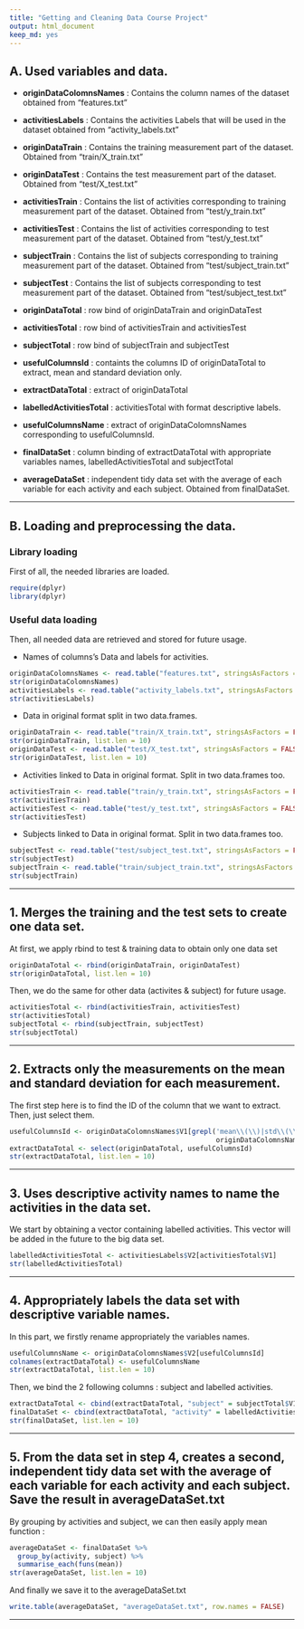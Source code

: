 ```yaml
---
title: "Getting and Cleaning Data Course Project"
output: html_document
keep_md: yes
---
```


## A. Used variables and data.

* **originDataColomnsNames** : Contains the column names of the dataset obtained from "features.txt"

* **activitiesLabels** : Contains the activities Labels that will be used in the dataset obtained from "activity_labels.txt"

* **originDataTrain** : Contains the training measurement part of the dataset. Obtained from "train/X_train.txt"

* **originDataTest** : Contains the test measurement part of the dataset.  Obtained from "test/X_test.txt"

* **activitiesTrain** : Contains the list of activities corresponding to training measurement part of the dataset.  Obtained from "test/y_train.txt"
 
* **activitiesTest** : Contains the list of activities corresponding to test measurement part of the dataset.  Obtained from "test/y_test.txt"

* **subjectTrain** : Contains the list of subjects corresponding to training measurement part of the dataset.  Obtained from "test/subject_train.txt"

* **subjectTest** : Contains the list of subjects corresponding to test measurement part of the dataset.  Obtained from "test/subject_test.txt"  


* **originDataTotal** : row bind of originDataTrain and originDataTest

* **activitiesTotal** : row bind of activitiesTrain and activitiesTest

* **subjectTotal** : row bind of subjectTrain and subjectTest  


* **usefulColumnsId** : containts the columns ID of originDataTotal to extract, mean and standard deviation only.

* **extractDataTotal** : extract of originDataTotal  


* **labelledActivitiesTotal** : activitiesTotal with format descriptive labels.  


* **usefulColumnsName** : extract of originDataColomnsNames corresponding to usefulColumnsId.

* **finalDataSet** : column binding of extractDataTotal with appropriate variables names, labelledActivitiesTotal and  subjectTotal  


* **averageDataSet** : independent tidy data set with the average of each variable for each activity and each subject. Obtained from finalDataSet.  

******


## B. Loading and preprocessing the data.

### Library loading
First of all, the needed libraries are loaded.

```r
require(dplyr)
library(dplyr)
```

### Useful data loading
Then, all needed data are retrieved and stored for future usage.

* Names of columns's Data and labels for activities.
```r
originDataColomnsNames <- read.table("features.txt", stringsAsFactors = FALSE)
str(originDataColomnsNames)
activitiesLabels <- read.table("activity_labels.txt", stringsAsFactors = FALSE)
str(activitiesLabels)
```
* Data in original format split in two data.frames.
```r
originDataTrain <- read.table("train/X_train.txt", stringsAsFactors = FALSE)
str(originDataTrain, list.len = 10)
originDataTest <- read.table("test/X_test.txt", stringsAsFactors = FALSE)
str(originDataTest, list.len = 10)
```
* Activities linked to Data in original format. Split in two data.frames too.
```r
activitiesTrain <- read.table("train/y_train.txt", stringsAsFactors = FALSE)
str(activitiesTrain)
activitiesTest <- read.table("test/y_test.txt", stringsAsFactors = FALSE)
str(activitiesTest)
```
* Subjects linked to Data in original format. Split in two data.frames too. 
```r
subjectTest <- read.table("test/subject_test.txt", stringsAsFactors = FALSE)
str(subjectTest)
subjectTrain <- read.table("train/subject_train.txt", stringsAsFactors = FALSE)
str(subjectTrain)
```
******


## 1. Merges the training and the test sets to create one data set.

At first, we apply rbind to test & training data to obtain only one data set 
```r
originDataTotal <- rbind(originDataTrain, originDataTest)
str(originDataTotal, list.len = 10)
```

Then, we do the same for other data (activites & subject) for future usage.
```r
activitiesTotal <- rbind(activitiesTrain, activitiesTest)
str(activitiesTotal)
subjectTotal <- rbind(subjectTrain, subjectTest)
str(subjectTotal)
```
******


## 2. Extracts only the measurements on the mean and standard deviation for each measurement.

The first step here is to find the ID of the column that we want to extract.
Then, just select them.

```r
usefulColumnsId <- originDataColomnsNames$V1[grepl('mean\\(\\)|std\\(\\)', 
                                                   originDataColomnsNames$V2)]
extractDataTotal <- select(originDataTotal, usefulColumnsId)
str(extractDataTotal, list.len = 10)
```
******


## 3. Uses descriptive activity names to name the activities in the data set.

We start by obtaining a vector containing labelled activities. This vector will be added in the future to the big data set.
```r
labelledActivitiesTotal <- activitiesLabels$V2[activitiesTotal$V1]
str(labelledActivitiesTotal)
``` 
******


## 4. Appropriately labels the data set with descriptive variable names.

In this part, we firstly rename appropriately the variables names.
``` r
usefulColumnsName <- originDataColomnsNames$V2[usefulColumnsId]
colnames(extractDataTotal) <- usefulColumnsName
str(extractDataTotal, list.len = 10)
```

Then, we bind the 2 following columns : subject and labelled activities.
``` r
extractDataTotal <- cbind(extractDataTotal, "subject" = subjectTotal$V1)
finalDataSet <- cbind(extractDataTotal, "activity" = labelledActivitiesTotal)
str(finalDataSet, list.len = 10)
``` 
******


## 5. From the data set in step 4, creates a second, independent tidy data set with the average of each variable for each activity and each subject. Save the result in averageDataSet.txt

By grouping by activities and subject, we can then easily apply mean function :
``` r
averageDataSet <- finalDataSet %>%
  group_by(activity, subject) %>%
  summarise_each(funs(mean))
str(averageDataSet, list.len = 10)
```
And finally we save it to the averageDataSet.txt
``` r
write.table(averageDataSet, "averageDataSet.txt", row.names = FALSE)
```
******